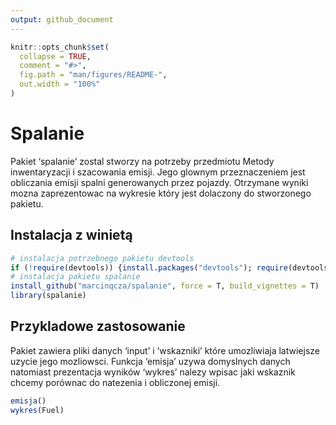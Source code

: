 ```yaml
---
output: github_document
---
```


<!-- README.md is generated from README.Rmd. Please edit that file -->

```r
knitr::opts_chunk$set(
  collapse = TRUE,
  comment = "#>",
  fig.path = "man/figures/README-",
  out.width = "100%"
)
```

# Spalanie

Pakiet 'spalanie' zostal stworzy na potrzeby przedmiotu Metody inwentaryzacji i szacowania emisji. Jego glownym przeznaczeniem jest obliczania emisji spalni generowanych przez pojazdy.
Otrzymane wyniki mozna zaprezentowac na wykresie który jest dolaczony do stworzonego pakietu.

## Instalacja z winietą

```r
# instalacja potrzebnego pakietu devtools
if (!require(devtools)) {install.packages("devtools"); require(devtools)}
# instalacja pakietu spalanie
install_github("marcinqcza/spalanie", force = T, build_vignettes = T)
library(spalanie)
```

## Przykladowe zastosowanie 

Pakiet zawiera pliki danych 'input' i 'wskazniki' które umozliwiaja latwiejsze uzycie jego mozliowsci. Funkcja 'emisja' uzywa domyslnych danych natomiast prezentacja wyników 'wykres' nalezy wpisac jaki wskaznik chcemy porównac do natezenia i obliczonej emisji.

```r
emisja()
wykres(Fuel)
```

